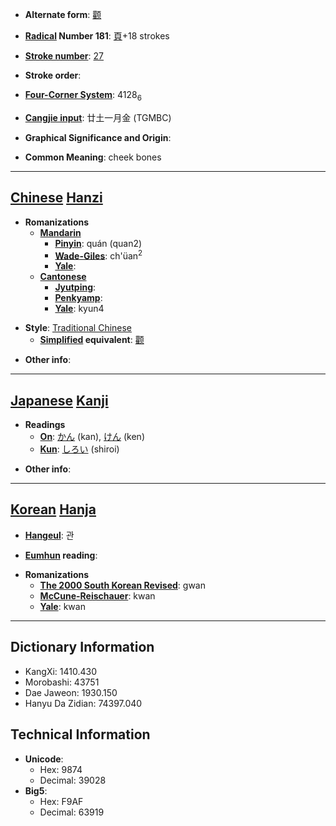 * '''Alternate form''': [[颧]]

* '''[[Wiktionary:Chinese radical index| Radical]] Number 181''': [[Wiktionary:Chinese radical index 頁|頁]]+18 strokes

* '''[[Wiktionary:Chinese total strokes index|Stroke number]]''': [[Wiktionary:Chinese total strokes index 27|27]]

* '''Stroke order''': 

* '''[[Wiktionary:Chinese four corner index|Four-Corner System]]''': 4128<sub>6</sub>

* '''[[Wiktionary:Chinese Cangjie index|Cangjie input]]''': 廿土一月金 (TGMBC)

* '''Graphical Significance and Origin''': 

* '''Common Meaning''': cheek bones

----

== [[Chinese]] [[Hanzi]] ==

* '''Romanizations'''
** '''[[Mandarin]]'''
*** '''[[Pinyin]]''': quán (quan2)
*** '''[[Wade-Giles]]''': ch'üan<sup>2</sup>
*** '''[[Yale]]''': 
** '''[[Cantonese]]'''
*** '''[[Jyutping]]''':
*** '''[[Penkyamp]]''': 
*** '''[[Yale]]''': kyun4

* '''Style''': [[Traditional Chinese]] 
** '''[[Simplified Chinese|Simplified]] equivalent''': [[颧]]

* '''Other info''': 

----

== [[Japanese]] [[Kanji]] ==

* '''Readings'''
** '''[[On]]''': [[かん]] (kan), [[けん]] (ken)
** '''[[Kun]]''': [[しろい]] (shiroi)

* '''Other info''':  

----

== [[Korean]] [[Hanja]] ==

* '''[[Hangeul]]''': 관

* '''[[Eumhun]] reading''': 

* '''Romanizations'''
** '''[[The 2000 South Korean Revised Romanization|The 2000 South Korean Revised]]''': gwan
** '''[[McCune-Reischauer]]''': kwan
** '''[[Yale]]''': kwan

----

== Dictionary Information ==

* KangXi: 1410.430
* Morobashi: 43751
* Dae Jaweon: 1930.150
* Hanyu Da Zidian: 74397.040

== Technical Information ==

* '''Unicode''':
** Hex: 9874
** Decimal: 39028
* '''Big5''':
** Hex: F9AF
** Decimal: 63919